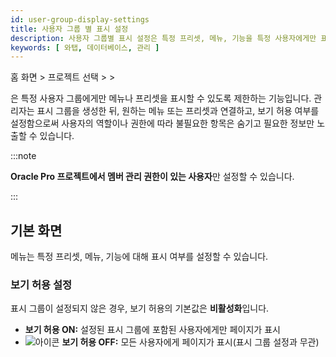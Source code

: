 ```yaml
---
id: user-group-display-settings
title: 사용자 그룹 별 표시 설정
description: 사용자 그룹별 표시 설정은 특정 프리셋, 메뉴, 기능을 특정 사용자에게만 표시여부를 설정하는 메뉴입니다.
keywords: [ 와탭, 데이터베이스, 관리 ]
---
```


홈 화면 &gt; 프로젝트 선택 &gt; <Cmdname sid="side_management" className="uitext" /> &gt; <Cmdname sid="users_group_display_settings" className="uitext" />

<Cmdname sid="users_group_display_settings" className="uitext" />은 특정 사용자 그룹에게만 메뉴나 프리셋을 표시할 수 있도록 제한하는 기능입니다. 관리자는 표시 그룹을 생성한 뒤, 원하는 메뉴 또는 프리셋과 연결하고, 보기 허용 여부를 설정함으로써 사용자의 역할이나 권한에 따라 불필요한 항목은 숨기고 필요한 정보만 노출할 수 있습니다.

:::note

**Oracle Pro 프로젝트에서 멤버 관리 권한이 있는 사용자**만 설정할 수 있습니다.

:::

## 기본 화면

<Cmdname sid="users_group_display_settings" className="uitext" /> 메뉴는 특정 프리셋, 메뉴, 기능에 대해 표시 여부를 설정할 수 있습니다.

### 보기 허용 설정

표시 그룹이 설정되지 않은 경우, 보기 허용의 기본값은 **비활성화**입니다.

- **보기 허용 ON:** 설정된 표시 그룹에 포함된 사용자에게만 페이지가 표시
- ![아이콘](/img/ic-toggle-off.svg) **보기 허용 OFF:** 모든 사용자에게 페이지가 표시(표시 그룹 설정과 무관)
